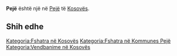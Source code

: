 {{Fshat në 
 | Emri                = Pejë
 | EmriAlt                = 
 | NAME_SHORT_FORM=      
 | NAME_GENERIC=      
 | NAME_SORT_NAME_RO=      PEJE
 | FULL_NAME_RO = Pejë
 | FULL_NAME_ND_RO=Peje
 | SORT_NAME_RG=PEJE
 | FULL_NAME_RG=Pejë
 | FULL_NAME_ND_RG=Peje
 | SRP_NAME_SHORT_FORM=      
 | SRP_NAME_GENERIC=      
 | SRP_NAME_SORT_NAME_RO=      
 | SRP_FULL_NAME_RO = 
 | SRP_FULL_NAME_ND_RO=
 | SRP_SORT_NAME_RG=
 | SRP_FULL_NAME_RG=
 | SRP_FULL_NAME_ND_RG=
 | Emri (Rasa dhanore) = 
 | Figura              = 
 | Shteti              = Kosovo
 | Komuna              = Pejë
 | Kodi postar         = 
 | Sipërfaqja          = 

 | Popullsia           = 

 | Regj. i popullsisë  = 
 | Dend. e popullsisë  = 
 | Faqja zyrtare       = 
 <!--- Koordinatat ----> 
 | Gjerësia            = 42.66
 | Gjatësia            = 20.292222
 | Lartësia            = 
}}
'''Pejë''' është një [[]] në [[Pejë]] të [[Kosovës]].

<!-- == Gjeografia == -->
<!-- == Historia == -->
<!-- == Demografia == -->
== Shih edhe ==
{{Komuna Pejë}}
{{Kosovo-Administrata-Cung}}

[[Kategoria:Fshatra në Kosovës]]
[[Kategoria:Fshatra në Kommunes Pejë]]
[[Kategoria:Vendbanime në Kosovës]]